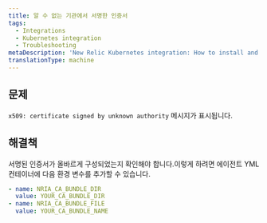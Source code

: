 ```yaml
---
title: 알 수 없는 기관에서 서명한 인증서
tags:
  - Integrations
  - Kubernetes integration
  - Troubleshooting
metaDescription: 'New Relic Kubernetes integration: How to install and activate the integration, and what data is reported.'
translationType: machine
---
```


## 문제

`x509: certificate signed by unknown authority` 메시지가 표시됩니다.

## 해결책

서명된 인증서가 올바르게 구성되었는지 확인해야 합니다.이렇게 하려면 에이전트 YML 컨테이너에 다음 환경 변수를 추가할 수 있습니다.

```yml
- name: NRIA_CA_BUNDLE_DIR 
  value: YOUR_CA_BUNDLE_DIR
- name: NRIA_CA_BUNDLE_FILE  
  value: YOUR_CA_BUNDLE_NAME
```